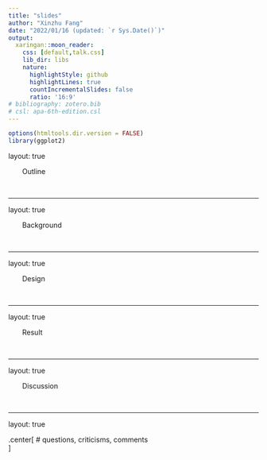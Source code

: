 ```yaml
---
title: "slides"
author: "Xinzhu Fang"
date: "2022/01/16 (updated: `r Sys.Date()`)"
output:
  xaringan::moon_reader:   
    css: [default,talk.css]
    lib_dir: libs
    nature:
      highlightStyle: github
      highlightLines: true
      countIncrementalSlides: false
      ratio: '16:9'
# bibliography: zotero.bib
# csl: apa-6th-edition.csl
---
```


```r
options(htmltools.dir.version = FALSE)
library(ggplot2)
```
layout: true

<div class="my-header">&emsp;&emsp;Outline</div>
<br>

---

layout: true

<div class="my-header">&emsp;&emsp;Background</div>
<br>

---

layout: true

<div class="my-header">&emsp;&emsp;Design</div>
<br>

---

layout: true

<div class="my-header">&emsp;&emsp;Result</div>
<br>

---

layout: true

<div class="my-header">&emsp;&emsp;Discussion</div>
<br>

---

layout: true

.center[
# questions, criticisms, comments  
]

